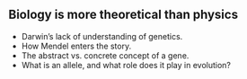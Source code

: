 ## Biology is more theoretical than physics

- Darwin's lack of understanding of genetics.
- How Mendel enters the story.
- The abstract vs. concrete concept of a gene.
- What is an allele, and what role does it play in evolution?